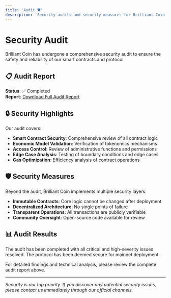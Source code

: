 ```yaml
---
title: 'Audit 🛡️'
description: 'Security audits and security measures for Brilliant Coin'
---
```


# Security Audit

Brilliant Coin has undergone a comprehensive security audit to ensure the safety and reliability of our smart contracts and protocol.

## 📋 Audit Report

**Status**: ✅ Completed  
**Report**: [Download Full Audit Report](./Brilliant-Coin_final-audit-report_1756032875589.pdf)

## 🔒 Security Highlights

Our audit covers:

- **Smart Contract Security**: Comprehensive review of all contract logic
- **Economic Model Validation**: Verification of tokenomics mechanisms  
- **Access Control**: Review of administrative functions and permissions
- **Edge Case Analysis**: Testing of boundary conditions and edge cases
- **Gas Optimization**: Efficiency analysis of contract operations

## 🛡️ Security Measures

Beyond the audit, Brilliant Coin implements multiple security layers:

- **Immutable Contracts**: Core logic cannot be changed after deployment
- **Decentralized Architecture**: No single points of failure
- **Transparent Operations**: All transactions are publicly verifiable
- **Community Oversight**: Open-source code available for review

## 📊 Audit Results

The audit has been completed with all critical and high-severity issues resolved. The protocol has been deemed secure for mainnet deployment.

For detailed findings and technical analysis, please review the complete audit report above.

---

*Security is our top priority. If you discover any potential security issues, please contact us immediately through our official channels.*